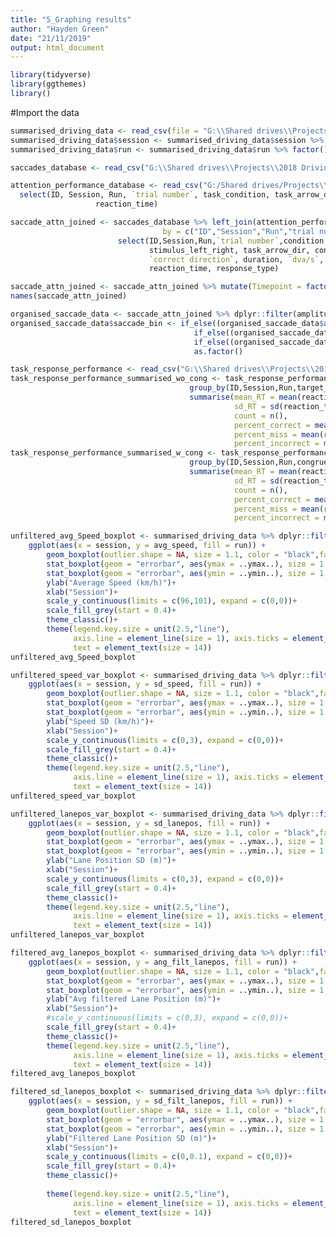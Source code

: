 ```yaml
---
title: "5_Graphing results"
author: "Hayden Green"
date: "21/11/2019"
output: html_document
---
```


```r
library(tidyverse)
library(ggthemes)
library()
```

#Import the data
```r
summarised_driving_data <- read_csv(file = "G:\\Shared drives\\Projects\\2018 Driving Sim Reproducibility\\summarised_DB.csv") %>% select(-1)
summarised_driving_data$session <- summarised_driving_data$session %>% factor(levels = c("F","1","2"))
summarised_driving_data$run <- summarised_driving_data$run %>% factor()

saccades_database <- read_csv("G:\\Shared drives\\Projects\\2018 Driving Sim Reproducibility\\4_Analysis_Saccades\\Individual_saccade_database.csv")

attention_performance_database <- read_csv("G:/Shared drives/Projects\\2018 Driving Sim Reproducibility\\task_response_database.csv") %>%
  select(ID, Session, Run, `trial number`, task_condition, task_arrow_dir, stimulus_left_right, congruency, target_deviation, response_type,
                   reaction_time)

saccade_attn_joined <- saccades_database %>% left_join(attention_performance_database, 
                                  by = c("ID","Session","Run","trial number")) %>% 
                        select(ID,Session,Run,`trial number`,condition, task_condition, eye, 
                               stimulus_left_right, task_arrow_dir, congruency,target_deviation,
                               `correct direction`, duration, `dva/s`, `peak_dva/s`, amplitude, saccade_size, `stimulus onset delay`,
                               reaction_time, response_type) 

saccade_attn_joined <- saccade_attn_joined %>% mutate(Timepoint = factor(str_c(Session,Run, sep = "_")))
names(saccade_attn_joined)

organised_saccade_data <- saccade_attn_joined %>% dplyr::filter(amplitude > 2)
organised_saccade_data$saccade_bin <- if_else((organised_saccade_data$amplitude > 2) & (organised_saccade_data$amplitude < 15), "5-15",
                                         if_else((organised_saccade_data$amplitude > 15) & (organised_saccade_data$amplitude < 25), "20-30",
                                         if_else((organised_saccade_data$amplitude > 25) & (organised_saccade_data$amplitude < 40), "30-40","NA"))) %>%
                                         as.factor()

task_response_performance <- read_csv("G:\\Shared drives\\Projects\\2018 Driving Sim Reproducibility\\task_response_database.csv")
task_response_performance_summarised_wo_cong <- task_response_performance %>% 
                                        group_by(ID,Session,Run,target_deviation) %>% 
                                        summarise(mean_RT = mean(reaction_time), 
                                                  sd_RT = sd(reaction_time), 
                                                  count = n(),
                                                  percent_correct = mean(response_type == "Correct", na.rm = TRUE), 
                                                  percent_miss = mean(response_type == "Miss", na.rm = TRUE),
                                                  percent_incorrect = mean(response_type == "Incorrect", na.rm = TRUE))
task_response_performance_summarised_w_cong <- task_response_performance %>% 
                                        group_by(ID,Session,Run,congruency,target_deviation) %>% 
                                        summarise(mean_RT = mean(reaction_time), 
                                                  sd_RT = sd(reaction_time), 
                                                  count = n(),
                                                  percent_correct = mean(response_type == "Correct", na.rm = TRUE), 
                                                  percent_miss = mean(response_type == "Miss", na.rm = TRUE),
                                                  percent_incorrect = mean(response_type == "Incorrect", na.rm = TRUE))

```


```r
unfiltered_avg_Speed_boxplot <- summarised_driving_data %>% dplyr::filter(session != 0, task == "Country") %>% 
    ggplot(aes(x = session, y = avg_speed, fill = run)) +
        geom_boxplot(outlier.shape = NA, size = 1.1, color = "black",fatten = 1)+
        stat_boxplot(geom = "errorbar", aes(ymax = ..ymax..), size = 1.1) +
        stat_boxplot(geom = "errorbar", aes(ymin = ..ymin..), size = 1.1) +
        ylab("Average Speed (km/h)")+
        xlab("Session")+
        scale_y_continuous(limits = c(96,101), expand = c(0,0))+
        scale_fill_grey(start = 0.4)+
        theme_classic()+
        theme(legend.key.size = unit(2.5,"line"), 
              axis.line = element_line(size = 1), axis.ticks = element_line(size = 1), 
              text = element_text(size = 14))
unfiltered_avg_Speed_boxplot
```


```r
unfiltered_speed_var_boxplot <- summarised_driving_data %>% dplyr::filter(session != 0, task == "Country") %>% 
    ggplot(aes(x = session, y = sd_speed, fill = run)) +
        geom_boxplot(outlier.shape = NA, size = 1.1, color = "black",fatten = 1)+
        stat_boxplot(geom = "errorbar", aes(ymax = ..ymax..), size = 1.1) +
        stat_boxplot(geom = "errorbar", aes(ymin = ..ymin..), size = 1.1) +
        ylab("Speed SD (km/h)")+
        xlab("Session")+
        scale_y_continuous(limits = c(0,3), expand = c(0,0))+
        scale_fill_grey(start = 0.4)+
        theme_classic()+
        theme(legend.key.size = unit(2.5,"line"), 
              axis.line = element_line(size = 1), axis.ticks = element_line(size = 1), 
              text = element_text(size = 14))
unfiltered_speed_var_boxplot

```

```r
unfiltered_lanepos_var_boxplot <- summarised_driving_data %>% dplyr::filter(session != 0, task == "Country") %>% 
    ggplot(aes(x = session, y = sd_lanepos, fill = run)) +
        geom_boxplot(outlier.shape = NA, size = 1.1, color = "black",fatten = 1)+
        stat_boxplot(geom = "errorbar", aes(ymax = ..ymax..), size = 1.1) +
        stat_boxplot(geom = "errorbar", aes(ymin = ..ymin..), size = 1.1) +
        ylab("Lane Position SD (m)")+
        xlab("Session")+
        scale_y_continuous(limits = c(0,3), expand = c(0,0))+
        scale_fill_grey(start = 0.4)+
        theme_classic()+
        theme(legend.key.size = unit(2.5,"line"), 
              axis.line = element_line(size = 1), axis.ticks = element_line(size = 1), 
              text = element_text(size = 14))
unfiltered_lanepos_var_boxplot
```

```r
filtered_avg_lanepos_boxplot <- summarised_driving_data %>% dplyr::filter(session != 0, task == "Country") %>% 
    ggplot(aes(x = session, y = ang_filt_lanepos, fill = run)) +
        geom_boxplot(outlier.shape = NA, size = 1.1, color = "black",fatten = 1)+
        stat_boxplot(geom = "errorbar", aes(ymax = ..ymax..), size = 1.1) +
        stat_boxplot(geom = "errorbar", aes(ymin = ..ymin..), size = 1.1) +
        ylab("Avg filtered Lane Position (m)")+
        xlab("Session")+
        #scale_y_continuous(limits = c(0,3), expand = c(0,0))+
        scale_fill_grey(start = 0.4)+
        theme_classic()+
        theme(legend.key.size = unit(2.5,"line"), 
              axis.line = element_line(size = 1), axis.ticks = element_line(size = 1), 
              text = element_text(size = 14))
filtered_avg_lanepos_boxplot
```

```r
filtered_sd_lanepos_boxplot <- summarised_driving_data %>% dplyr::filter(session != 0, task == "Country") %>% 
    ggplot(aes(x = session, y = sd_filt_lanepos, fill = run)) +
        geom_boxplot(outlier.shape = NA, size = 1.1, color = "black",fatten = 1)+
        stat_boxplot(geom = "errorbar", aes(ymax = ..ymax..), size = 1.1) +
        stat_boxplot(geom = "errorbar", aes(ymin = ..ymin..), size = 1.1) +
        ylab("Filtered Lane Position SD (m)")+
        xlab("Session")+
        scale_y_continuous(limits = c(0,0.1), expand = c(0,0))+
        scale_fill_grey(start = 0.4)+
        theme_classic()+
        
        theme(legend.key.size = unit(2.5,"line"), 
              axis.line = element_line(size = 1), axis.ticks = element_line(size = 1), 
              text = element_text(size = 14))
filtered_sd_lanepos_boxplot
```
